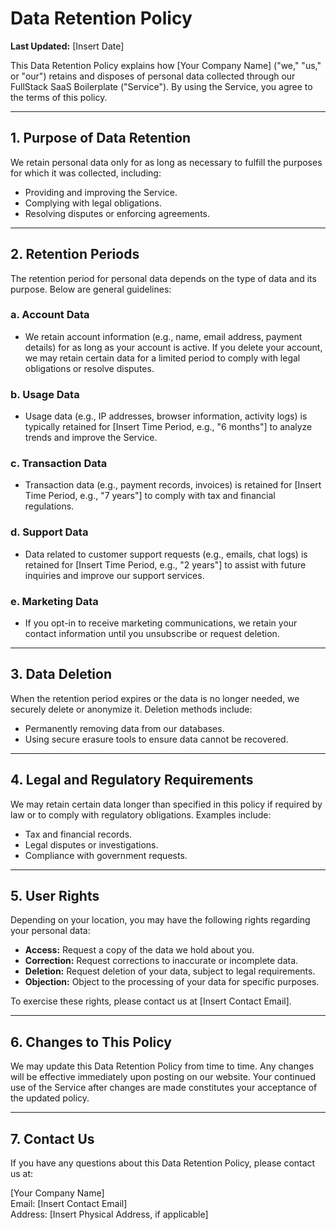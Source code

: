 # Data Retention Policy

**Last Updated:** [Insert Date]

This Data Retention Policy explains how [Your Company Name] ("we," "us," or "our") retains and disposes of personal data collected through our FullStack SaaS Boilerplate ("Service"). By using the Service, you agree to the terms of this policy.

---

## 1. Purpose of Data Retention

We retain personal data only for as long as necessary to fulfill the purposes for which it was collected, including:
   - Providing and improving the Service.
   - Complying with legal obligations.
   - Resolving disputes or enforcing agreements.

---

## 2. Retention Periods

The retention period for personal data depends on the type of data and its purpose. Below are general guidelines:

### a. **Account Data**
   - We retain account information (e.g., name, email address, payment details) for as long as your account is active. If you delete your account, we may retain certain data for a limited period to comply with legal obligations or resolve disputes.

### b. **Usage Data**
   - Usage data (e.g., IP addresses, browser information, activity logs) is typically retained for [Insert Time Period, e.g., "6 months"] to analyze trends and improve the Service.

### c. **Transaction Data**
   - Transaction data (e.g., payment records, invoices) is retained for [Insert Time Period, e.g., "7 years"] to comply with tax and financial regulations.

### d. **Support Data**
   - Data related to customer support requests (e.g., emails, chat logs) is retained for [Insert Time Period, e.g., "2 years"] to assist with future inquiries and improve our support services.

### e. **Marketing Data**
   - If you opt-in to receive marketing communications, we retain your contact information until you unsubscribe or request deletion.

---

## 3. Data Deletion

When the retention period expires or the data is no longer needed, we securely delete or anonymize it. Deletion methods include:
   - Permanently removing data from our databases.
   - Using secure erasure tools to ensure data cannot be recovered.

---

## 4. Legal and Regulatory Requirements

We may retain certain data longer than specified in this policy if required by law or to comply with regulatory obligations. Examples include:
   - Tax and financial records.
   - Legal disputes or investigations.
   - Compliance with government requests.

---

## 5. User Rights

Depending on your location, you may have the following rights regarding your personal data:
   - **Access:** Request a copy of the data we hold about you.
   - **Correction:** Request corrections to inaccurate or incomplete data.
   - **Deletion:** Request deletion of your data, subject to legal requirements.
   - **Objection:** Object to the processing of your data for specific purposes.

To exercise these rights, please contact us at [Insert Contact Email].

---

## 6. Changes to This Policy

We may update this Data Retention Policy from time to time. Any changes will be effective immediately upon posting on our website. Your continued use of the Service after changes are made constitutes your acceptance of the updated policy.

---

## 7. Contact Us

If you have any questions about this Data Retention Policy, please contact us at:

[Your Company Name]  
Email: [Insert Contact Email]  
Address: [Insert Physical Address, if applicable]
